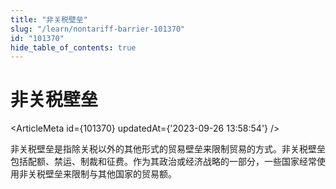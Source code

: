 ```yaml
---
title: "非关税壁垒"
slug: "/learn/nontariff-barrier-101370"
id: "101370"
hide_table_of_contents: true
---
```



# 非关税壁垒

<ArticleMeta id={101370} updatedAt={'2023-09-26 13:58:54'} />
<div className='border-solid border-b border-t-0 my-4 border-[var(--ifm-color-gray-300)]' />

非关税壁垒是指除关税以外的其他形式的贸易壁垒来限制贸易的方式。非关税壁垒包括配额、禁运、制裁和征费。作为其政治或经济战略的一部分，一些国家经常使用非关税壁垒来限制与其他国家的贸易额。
